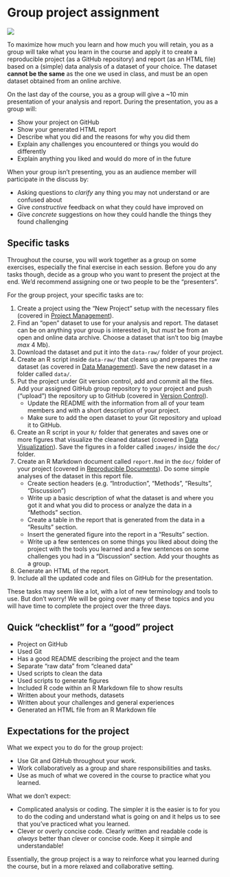 # Group project assignment {#assignment}

![](https://img.shields.io/badge/document%20status-completed-success?style=flat-square)

To maximize how much you learn and how much you will retain, 
you as a group will take what you learn in the course 
and apply it to create a reproducible project (as a GitHub repository) 
and report (as an HTML file) based on a (simple) data analysis of a dataset of your choice. 
The dataset **cannot be the same** as the one we used in class,
and must be an open dataset obtained from an online archive.

On the last day of the course, 
you as a group will give a ~10 min presentation of your analysis and report.
During the presentation, you as a group will:

- Show your project on GitHub
- Show your generated HTML report
- Describe what you did and the reasons for why you did them
- Explain any challenges you encountered or things you would do differently
- Explain anything you liked and would do more of in the future

When your group isn't presenting, 
you as an audience member will participate in the discuss by:

- Asking questions to *clarify* any thing you may not understand or are confused about
- Give *constructive* feedback on what they could have improved on
- Give *concrete* suggestions on how they could handle the things they found challenging

## Specific tasks

Throughout the course, you will work together as a group on some exercises, 
especially the final exercise in each session. Before you do any tasks though,
decide as a group who you want to present the project at the end. 
We'd recommend assigning one or two people to be the "presenters".

For the group project, your specific tasks are to:

1. Create a project using the "New Project" setup with the necessary files
(covered in [Project Management](project-management.html)).
2. Find an "open" dataset to use for your analysis and report.
The dataset can be on anything your group is interested in, 
but *must* be from an open and online data archive.
Choose a dataset that isn't too big (maybe *max* 4 Mb).
3. Download the dataset and put it into the `data-raw/` folder of your project.
4. Create an R script inside `data-raw/` that cleans up and prepares the raw dataset
(as covered in [Data Management](data-management.html)).
Save the new dataset in a folder called `data/`.
5. Put the project under Git version control, add and commit all the files. 
Add your assigned GitHub group repository to your project 
and push ("upload") the repository up to GitHub
(covered in [Version Control](version-control.html)).
    - Update the README with the information from all of your team members 
    and with a short description of your project.
    - Make sure to add the open dataset to your Git repository and upload it to GitHub.
6. Create an R script in your `R/` folder that generates and saves one or more figures that
visualize the cleaned dataset (covered in [Data Visualization](data-visualization.html)). 
Save the figures in a folder called `images/` inside the `doc/` folder.
7. Create an R Markdown document called `report.Rmd` in the `doc/` folder of your project
(covered in [Reproducible Documents](reproducible-documents.html)).
Do some simple analyses of the dataset in this report file.
    - Create section headers (e.g. "Introduction", "Methods", "Results", "Discussion")
    - Write up a basic description of what the dataset is and where you got it
    and what you did to process or analyze the data in a "Methods" section.
    - Create a table in the report that is generated from the data in a "Results"
    section.
    - Insert the generated figure into the report in a "Results" section.
    - Write up a few sentences on some things you liked about doing the project with
    the tools you learned and a few sentences on some challenges you had in a
    "Discussion" section.
    Add your thoughts as a group.
8. Generate an HTML of the report.
9. Include all the updated code and files on GitHub for the presentation.

These tasks may seem like a lot, with a lot of new terminology and tools to use. 
But don't worry! We will be going over many of these topics and you will have time
to complete the project over the three days.

## Quick "checklist" for a "good" project

- Project on GitHub
- Used Git
- Has a good README describing the project and the team
- Separate "raw data" from "cleaned data"
- Used scripts to clean the data
- Used scripts to generate figures
- Included R code within an R Markdown file to show results
- Written about your methods, datasets
- Written about your challenges and general experiences
- Generated an HTML file from an R Markdown file

## Expectations for the project

What we expect you to do for the group project:

- Use Git and GitHub throughout your work.
- Work collaboratively as a group and share responsibilities and tasks.
- Use as much of what we covered in the course to practice what you learned.

What we don't expect:

- Complicated analysis or coding. 
The simpler it is the easier is to for you to do the coding 
and understand what is going on
and it helps us to see that you've practiced what you learned.
- Clever or overly concise code. 
Clearly written and readable code is *always* better than clever or concise code.
Keep it simple and understandable!

Essentially, the group project is a way to reinforce what you learned during the course,
but in a more relaxed and collaborative setting.
